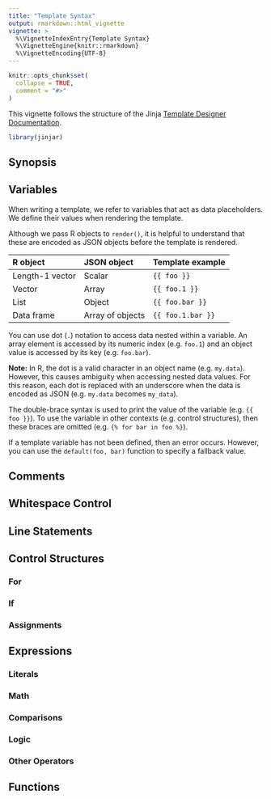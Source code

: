 ```yaml
---
title: "Template Syntax"
output: rmarkdown::html_vignette
vignette: >
  %\VignetteIndexEntry{Template Syntax}
  %\VignetteEngine{knitr::rmarkdown}
  %\VignetteEncoding{UTF-8}
---
```


```r
knitr::opts_chunk$set(
  collapse = TRUE,
  comment = "#>"
)
```

This vignette follows the structure of the Jinja [Template Designer Documentation](https://jinja.palletsprojects.com/templates/).

```r
library(jinjar)
```


## Synopsis



## Variables

When writing a template, we refer to variables that act as data placeholders.
We define their values when rendering the template.

Although we pass R objects to `render()`, it is helpful to understand that these are encoded as JSON objects before the template is rendered.

| R object        | JSON object      | Template example  |
|:----------------|:-----------------|:------------------|
| Length-1 vector | Scalar           | `{{ foo }}`       |
| Vector          | Array            | `{{ foo.1 }}`     |
| List            | Object           | `{{ foo.bar }}`   |
| Data frame      | Array of objects | `{{ foo.1.bar }}` |

You can use dot (`.`) notation to access data nested within a variable.
An array element is accessed by its numeric index (e.g. `foo.1`) and an object value is accessed by its key (e.g. `foo.bar`).

**Note:** In R, the dot is a valid character in an object name (e.g. `my.data`).
However, this causes ambiguity when accessing nested data values.
For this reason, each dot is replaced with an underscore when the data is encoded as JSON (e.g. `my.data` becomes `my_data`).

The double-brace syntax is used to print the value of the variable (e.g. `{{ foo }}`).
To use the variable in other contexts (e.g. control structures), then these braces are omitted (e.g. `{% for bar in foo %}`).

If a template variable has not been defined, then an error occurs.
However, you can use the `default(foo, bar)` function to specify a fallback value.

## Comments

## Whitespace Control

## Line Statements

## Control Structures

### For

### If

### Assignments


## Expressions

### Literals

### Math

### Comparisons

### Logic

### Other Operators


## Functions
